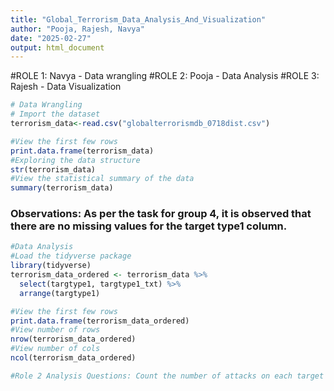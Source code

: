 ```yaml
---
title: "Global_Terrorism_Data_Analysis_And_Visualization"
author: "Pooja, Rajesh, Navya"
date: "2025-02-27"
output: html_document
---
```


#ROLE 1: Navya - Data wrangling
#ROLE 2: Pooja - Data Analysis 
#ROLE 3: Rajesh - Data Visualization

```r
# Data Wrangling
# Import the dataset
terrorism_data<-read.csv("globalterrorismdb_0718dist.csv")
```

```r
#View the first few rows
print.data.frame(terrorism_data)
#Exploring the data structure
str(terrorism_data)
#View the statistical summary of the data
summary(terrorism_data)
```

### Observations: As per the task for group 4, it is observed that there are no missing values for the target type1 column.
```r
#Data Analysis
#Load the tidyverse package
library(tidyverse)
terrorism_data_ordered <- terrorism_data %>% 
  select(targtype1, targtype1_txt) %>% 
  arrange(targtype1)
```

```r
#View the first few rows
print.data.frame(terrorism_data_ordered)
#View number of rows
nrow(terrorism_data_ordered)
#View number of cols
ncol(terrorism_data_ordered)
```
```r
#Role 2 Analysis Questions: Count the number of attacks on each target type
```

